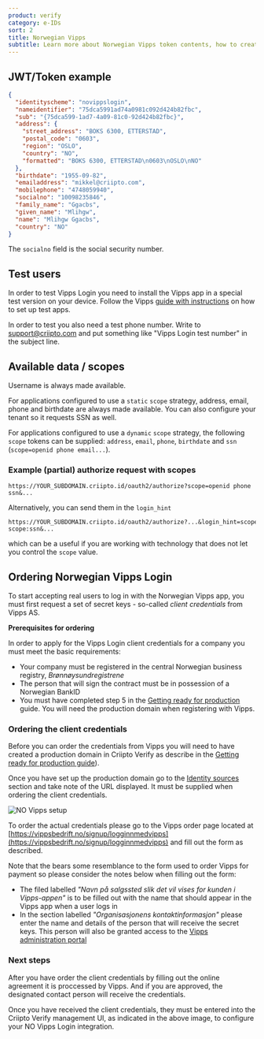 ```yaml
---
product: verify
category: e-IDs
sort: 2
title: Norwegian Vipps
subtitle: Learn more about Norwegian Vipps token contents, how to create test users and how to gain access to production.
---
```



## JWT/Token example

```json
{
  "identityscheme": "novippslogin",
  "nameidentifier": "75dca5991ad74a0981c092d424b82fbc",
  "sub": "{75dca599-1ad7-4a09-81c0-92d424b82fbc}",
  "address": {
    "street_address": "BOKS 6300, ETTERSTAD",
    "postal_code": "0603",
    "region": "OSLO",
    "country": "NO",
    "formatted": "BOKS 6300, ETTERSTAD\n0603\nOSLO\nNO"
  },
  "birthdate": "1955-09-82",
  "emailaddress": "mikkel@criipto.com",
  "mobilephone": "4748059940",
  "socialno": "10098235846",
  "family_name": "Ggacbs",
  "given_name": "Mlihgw",
  "name": "Mlihgw Ggacbs",
  "country": "NO"
}
```
The `socialno` field is the social security number.

## Test users

In order to test Vipps Login you need to install the Vipps app in a special test version on your device. Follow the Vipps [guide with instructions](https://github.com/vippsas/vipps-developers/blob/master/vipps-test-environment.md#vipps-test-apps) on how to set up test apps.

In order to test you also need a test phone number. Write to [support@criipto.com](mailto:support@criipto.com) and put something like "Vipps Login test number" in the subject line.

## Available data / scopes
Username is always made available. 

For applications configured to use a `static` `scope` strategy, address, email, phone and birthdate are always made available.
You can also configure your tenant so it requests SSN as well.

For applications configured to use a `dynamic` `scope` strategy, the following `scope` tokens can be supplied: `address`, `email`, `phone`, `birthdate` and `ssn` (`scope=openid phone email...`).

### Example (partial) authorize request with scopes
```
https://YOUR_SUBDOMAIN.criipto.id/oauth2/authorize?scope=openid phone ssn&...
```
Alternatively, you can send them in the `login_hint`
```
https://YOUR_SUBDOMAIN.criipto.id/oauth2/authorize?...&login_hint=scope:phone scope:ssn&...
```
which can be a useful if you are working with technology that does not let you control the `scope` value.

## Ordering Norwegian Vipps Login

To start accepting real users to log in with the Norwegian Vipps app, you must first request a set of secret keys - so-called _client credentials_ from Vipps AS.

<Highlight icon="file-lines">

**Prerequisites for ordering**

In order to apply for the Vipps Login client credentials for a company you must meet the basic requirements:

- Your company must be registered in the central Norwegian business registry, _Brønnøysundregistrene_
- The person that will sign the contract must be in possession of a Norwegian BankID
- You must have completed step 5 in the [Getting ready for production](/verify/guides/production) guide. You will need the production domain when registering with Vipps.

</Highlight>

### Ordering the client credentials

Before you can order the credentials from Vipps you will need to have created a production domain in Criipto Verify as describe in the [Getting ready for production guide](/verify/guides/production)). 

Once you have set up the production domain go to the [Identity sources](https://dashboard.criipto.com/providers/NO_VIPPS) section and take note of the URL displayed. It must be supplied when ordering the client credentials.

![NO Vipps setup](./images/no-vipps.png)

To order the actual credentials please go to the Vipps order page located at [https://vippsbedrift.no/signup/logginnmedvipps](https://vippsbedrift.no/signup/logginnmedvipps) and fill out the form as described.

Note that the bears some resemblance to the form used to order Vipps for payment so please consider the notes below when filling out the form:
- The filed labelled _"Navn på salgssted slik det vil vises for kunden i Vipps-appen"_ is to be filled out with the name that should appear in the Vipps app when a user logs in
- In the section labelled _"Organisasjonens kontaktinformasjon"_ please enter the name and details of the person that will receive the secret keys. This person will also be granted access to the [Vipps administration portal](https://portal.vipps.no/login)

### Next steps

After you have order the client credentials by filling out the online agreement it is proccessed by Vipps. And if you are approved, the designated contact person will receive the credentials. 

Once you have received the client credentials, they must be entered into the Criipto Verify management UI, as indicated in the above image, to configure your NO Vipps Login integration.

